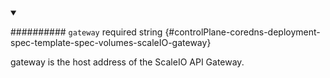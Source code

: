 
<details className="config-field" data-expandable="false" open>
<summary>

########## `gateway` <span className="config-field-required" data-required="false">required</span> <span className="config-field-type">string</span> <span className="config-field-default"></span> <span className="config-field-enum"></span> {#controlPlane-coredns-deployment-spec-template-spec-volumes-scaleIO-gateway}

gateway is the host address of the ScaleIO API Gateway.

</summary>



</details>
